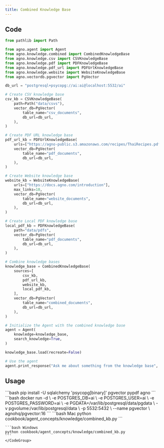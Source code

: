```yaml
---
title: Combined Knowledge Base
---
```


## Code

```python
from pathlib import Path

from agno.agent import Agent
from agno.knowledge.combined import CombinedKnowledgeBase
from agno.knowledge.csv import CSVKnowledgeBase
from agno.knowledge.pdf import PDFKnowledgeBase
from agno.knowledge.pdf_url import PDFUrlKnowledgeBase
from agno.knowledge.website import WebsiteKnowledgeBase
from agno.vectordb.pgvector import PgVector

db_url = "postgresql+psycopg://ai:ai@localhost:5532/ai"

# Create CSV knowledge base
csv_kb = CSVKnowledgeBase(
    path=Path("data/csvs"),
    vector_db=PgVector(
        table_name="csv_documents",
        db_url=db_url,
    ),
)

# Create PDF URL knowledge base
pdf_url_kb = PDFUrlKnowledgeBase(
    urls=["https://agno-public.s3.amazonaws.com/recipes/ThaiRecipes.pdf"],
    vector_db=PgVector(
        table_name="pdf_documents",
        db_url=db_url,
    ),
)

# Create Website knowledge base
website_kb = WebsiteKnowledgeBase(
    urls=["https://docs.agno.com/introduction"],
    max_links=10,
    vector_db=PgVector(
        table_name="website_documents",
        db_url=db_url,
    ),
)

# Create Local PDF knowledge base
local_pdf_kb = PDFKnowledgeBase(
    path="data/pdfs",
    vector_db=PgVector(
        table_name="pdf_documents",
        db_url=db_url,
    ),
)

# Combine knowledge bases
knowledge_base = CombinedKnowledgeBase(
    sources=[
        csv_kb,
        pdf_url_kb,
        website_kb,
        local_pdf_kb,
    ],
    vector_db=PgVector(
        table_name="combined_documents",
        db_url=db_url,
    ),
)

# Initialize the Agent with the combined knowledge base
agent = Agent(
    knowledge=knowledge_base,
    search_knowledge=True,
)

knowledge_base.load(recreate=False)

# Use the agent
agent.print_response("Ask me about something from the knowledge base", markdown=True)
```

## Usage

<Steps>
  <Snippet file="create-venv-step.mdx" />

  <Step title="Install libraries">
    ```bash
    pip install -U sqlalchemy 'psycopg[binary]' pgvector pypdf agno
    ```
  </Step>

  <Step title="Run PgVector">
    ```bash
    docker run -d \
      -e POSTGRES_DB=ai \
      -e POSTGRES_USER=ai \
      -e POSTGRES_PASSWORD=ai \
      -e PGDATA=/var/lib/postgresql/data/pgdata \
      -v pgvolume:/var/lib/postgresql/data \
      -p 5532:5432 \
      --name pgvector \
      agnohq/pgvector:16
    ```
  </Step>

  <Step title="Run Agent">
    <CodeGroup>
    ```bash Mac
    python cookbook/agent_concepts/knowledge/combined_kb.py
    ```

    ```bash Windows
    python cookbook/agent_concepts/knowledge/combined_kb.py
    ```
    </CodeGroup>
  </Step>
</Steps>